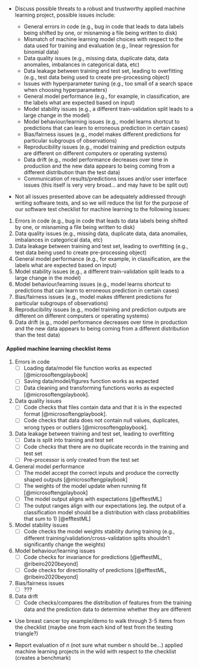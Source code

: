 - Discuss possible threats to a robust and trustworthy applied machine learning 
project, possible issues include:

    - General errors in code (e.g., bug in code that leads to data labels being shifted by one, or misnaming a file being written to disk)
    - Mismatch of machine learning model choices with respect to the data used for training and evaluation (e.g., linear regression for binomial data)
    - Data quality issues (e.g., missing data, duplicate data, data anomalies, imbalances in categorical data, etc)
    - Data leakage between training and test set, leading to overfitting (e.g., test data being used to create pre-processing object)
    - Issues with hyperparameter tuning (e.g., too small of a search space when choosing hyperparameters)
    - General model performance (e.g., for example, in classification, are the labels what are expected based on input)
    - Model stability issues (e.g., a different train-validation split leads to a large change in the model)
    - Model behaviour/learning issues (e.g., model learns shortcut to predictions that can learn to erroneous prediction in certain cases)
    - Bias/fairness issues (e.g., model makes different predictions for particular subgroups of observations)
    - Reproducibility issues (e.g., model training and prediction outputs are different on different computers or operating systems)
    - Data drift (e.g., model performance decreases over time in production and the new data appears to being coming from a different distribution than the test data)
    - Communication of results/predictions issues and/or user interface issues (this itself is very very broad... and may have to be split out)

- Not all issues presented above can be adequately addressed 
through writing software tests,
and so we will reduce the list for the purpose of our software test checklist
for machine learning to the following issues:

1. Errors in code (e.g., bug in code that leads to data labels being shifted by one, or misnaming a file being written to disk)
2. Data quality issues (e.g., missing data, duplicate data, data anomalies, imbalances in categorical data, etc)
3. Data leakage between training and test set, leading to overfitting (e.g., test data being used to create pre-processing object)
4. General model performance (e.g., for example, in classification, are the labels what are expected based on input)
5. Model stability issues (e.g., a different train-validation split leads to a large change in the model)
6. Model behaviour/learning issues (e.g., model learns shortcut to predictions that can learn to erroneous prediction in certain cases)
7. Bias/fairness issues (e.g., model makes different predictions for particular subgroups of observations)
8. Reproducibility issues (e.g., model training and prediction outputs are different on different computers or operating systems)
9. Data drift (e.g., model performance decreases over time in production and the new data appears to being coming from a different distribution than the test data)

#### Applied machine learning checklist items

1. Errors in code
    - [ ] Loading data/model file function works as expected [@microsoftengplaybook]
    - [ ] Saving data/model/figures function works as expected
    - [ ] Data cleaning and transforming functions works as expected [@microsoftengplaybook].

2. Data quality issues
    - [ ] Code checks that files contain data and that it is in the expected format [@microsoftengplaybook].
    - [ ] Code checks that data does not contain null values, duplicates, wrong types or outliers [@microsoftengplaybook].

3. Data leakage between training and test set, leading to overfitting
    - [ ] Data is split into training and test set
    - [ ] Code checks that there are no duplicate records in the training and test set
    - [ ] Pre-processor is only created from the test set
    
4. General model performance
    - [ ] The model accept the correct inputs and produce the correctly shaped outputs [@microsoftengplaybook]
    - [ ] The weights of the model update when running fit [@microsoftengplaybook]
    - [ ] The model output aligns with expectations [@efftestML]
    - [ ] The output ranges align with our expectations (eg. the output of a classification model should be a distribution with class probabilities that sum to 1) [@efftestML]

5. Model stability issues
    - [ ] Code checks the model weights stability during training (e.g., different training/validation/cross-validation splits shouldn't significantly change the weights)

6. Model behaviour/learning issues
    - [ ] Code checks for invariance for predictions [@efftestML, @ribeiro2020beyond]
    - [ ] Code checks for directionality of predictions [@efftestML, @ribeiro2020beyond]

7. Bias/fairness issues
    - [ ] ???

8. Data drift
    - [ ] Code checks/compares the distribution of features from the training data and the prediction data to determine whether they are different

- Use breast cancer toy example/demo to walk through 3-5 items from the checklist
(maybe one from each kind of test from the testing triangle?)

- Report evaluation of $n$ (not sure what number n should be...) 
applied machine learning projects in the wild with respect to the checklist 
(creates a benchmark)
